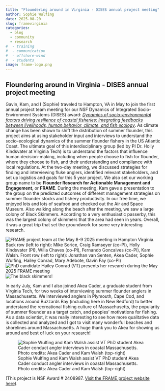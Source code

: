 ```yaml
---
title: "Floundering around in Virginia - DISES annual project meeting"
author: Sophie Wulfing
date: 2025-08-20
slug: framevirginia
categories:
  - blog 
  - community
  - research
#  - training
#  - communication
#  - offshore-wind
#  - students
image: frame-logo.png
---
```


## Floundering around in Virginia - DISES annual project meeting

Gavin, Kam, and I (Sophie) traveled to Hampton, VA in May to join the first annual project team meeting for our NSF Dynamics of Integrated Socio-Environment Systems (DISES) award: [*Dynamics of socio-environmental factors driving resilience of coastal fisheries: integrating feedbacks between livelihoods, human behavior, climate, and fish ecology*](https://www.nsf.gov/awardsearch/showAward?AWD_ID=2408987). As climate change has been shown to shift the distribution of summer flounder, this project aims at using stakeholder input and interviews to understand the socio-ecological dynamics of the summer flounder fishery in the US Atlantic Coast. The ultimate goal of this interdisciplinary group (led by PI Dr. Holly Kindsvater at Virginia Tech) is to understand the factors that influence human decision-making, including when people choose to fish for flounder, where they choose to fish, and their understanding and compliance with local regulations. At the two-day meeting, we discussed strategies for finding and interviewing fluke anglers, identified relevant stakeholders, and set up logistics and goals for this 5 year project. We also set our working group name to be **Flounder Research for Actionable Management and Engagement**, or **FRAME**. During the meeting, Kam gave a presentation to the group on the predicted outcomes of different management strategies on summer flounder stocks and fishery productivity. In our free time, we enjoyed lots and lots of seafood and checked out the Air and Space Museum. Also walking along the beach after the meeting, we saw a large colony of Black Skimmers. According to a very enthusiastic passerby, this was the largest colony of skimmers that the area had seen in years. Overall, it was a great trip that set the groundwork for some very interesting research.

![FRAME project team at the May 8-9 2025 meeting in Hampton Virginia. Back row (left to right): Mike Sorice, Craig Ramseyer (co-PI), Holly Kindsvater (PI), Willa Chaves (co-PI), Fernando Goncalves (co-PI), Kam Walsh. Front row (left to right): Jonathan van Senten, Akea Cader, Sophie Wulfing, Hailey Conrad, Mary Adebote, Gavin Fay (co-PI)](frame-hampton-2025.jpg) ![PhD candidate Hailey Conrad (VT) presents her research during the May 2025 FRAME meeting](conrad-talk.jpg) ![The black skimmers!](skimmers.jpg)

In early July, Kam and I also joined Akea Cader, a graduate student from Virginia Tech, for two weeks of interviewing summer flounder anglers in Massachusetts. We interviewed anglers in Plymouth, Cape Cod, and locations around Buzzards Bay (including here in New Bedford) to better understand the recreational fishing culture of Massachusetts, the popularity of summer flounder as a target catch, and peoples’ motivations for fishing. As a data scientist, it was really interesting to see how more qualitative data is collected and analyzed and I got to visit many wonderful beaches and shorelines around Massachusetts. A huge thank you to Akea for showing us around and best of luck on your research!

![Sophie Wulfing and Kam Walsh assist VT PhD student Akea Cader conduct angler interviews in coastal Massachusetts. Photo credits: Akea Cader and Kam Walsh (top-right)](fluke-research-akea-july2025.png)

(This project is NSF Award \# 2408987. [Visit the FRAME project website here](https://thefaylab.githubio/frame)).
